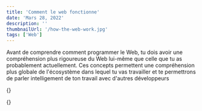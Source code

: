 ```yaml
---
title: 'Comment le web fonctionne'
date: 'Mars 28, 2022'
description: ''
thumbnailUrl: '/how-the-web-work.jpg'
tags: ['Web']
---
```


Avant de comprendre comment programmer le Web, tu dois avoir une compréhension plus rigoureuse du Web lui-même que celle que tu as probablement actuellement.
Ces concepts permettent une compréhension plus globale de l'écosystème dans lequel tu vas travailler et te permettrons de parler intelligement de ton travail avec d'autres développeurs

{<YoutubeLinkPreviewer url='https://www.youtube.com/embed/9YffrCViTVk' />}

{<LinkPreviewer 
  href='https://developer.mozilla.org/en-US/docs/Learn/Common_questions/How_does_the_Internet_work' 
  image='https://imgs.search.brave.com/mgs3jwNaPQzvc7g9HDAz0xW6zySm95OkZ_f6Ypvwjr0/rs:fit:1200:1200:1/g:ce/aHR0cHM6Ly9kb3du/bG9hZC5sb2dvLndp/bmUvbG9nby9NRE5f/V2ViX0RvY3MvTURO/X1dlYl9Eb2NzLUxv/Z28ud2luZS5wbmc' 
  title='How does the Internet Work ?' 
  text='This article discusses what the Internet is and how it works. The Internet is the backbone of the Web, the technical infrastructure that makes the Web possible. At its most basic, the Internet is a large network of computers which communicate all together.' 
/>}
